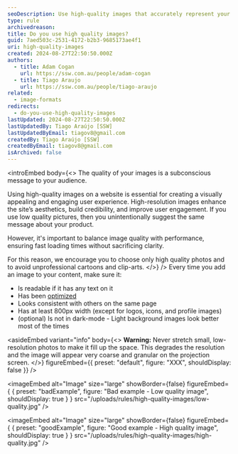 ```yaml
---
seoDescription: Use high-quality images that accurately represent your product to avoid degrading its perceived value and to match user intent.
type: rule
archivedreason:
title: Do you use high quality images?
guid: 7aed503c-2531-4172-b2b3-9685173ae4f1
uri: high-quality-images
created: 2024-08-27T22:50:50.000Z
authors:
  - title: Adam Cogan
    url: https://ssw.com.au/people/adam-cogan
  - title: Tiago Araujo
    url: https://ssw.com.au/people/tiago-araujo
related:
  - image-formats
redirects:
  - do-you-use-high-quality-images
lastUpdated: 2024-08-27T22:50:50.000Z
lastUpdatedBy: Tiago Araújo [SSW]
lastUpdatedByEmail: tiagov8@gmail.com
createdBy: Tiago Araújo [SSW]
createdByEmail: tiagov8@gmail.com
isArchived: false
---
```


<introEmbed
  body={<>
The quality of your images is a subconscious message to your audience.

Using high-quality images on a website is essential for creating a visually appealing and engaging user experience. High-resolution images enhance the site’s aesthetics, build credibility, and improve user engagement. If you use low quality pictures, then you unintentionally suggest the same message about your product.

However, it's important to balance image quality with performance, ensuring fast loading times without sacrificing clarity.

For this reason, we encourage you to choose only high quality photos and to avoid unprofessional cartoons and clip-arts.
  </>}
/>
Every time you add an image to your content, make sure it:

* Is readable if it has any text on it
* Has been [optimized](optimize-your-images)
* Looks consistent with others on the same page
* Has at least 800px width (except for logos, icons, and profile images)
* (optional) Is not in dark-mode - Light background images look better most of the times


<asideEmbed
  variant="info"
  body={<>
    **Warning:** Never stretch small, low-resolution photos to make it fill up the space. This degrades the resolution and the image will appear very coarse and granular on the projection screen.
  </>}
  figureEmbed={{
    preset: "default",
    figure: "XXX",
    shouldDisplay: false
  }}
/>

<imageEmbed
  alt="Image"
  size="large"
  showBorder={false}
  figureEmbed={ {
    preset: "badExample",
    figure: "Bad example - Low quality image",
    shouldDisplay: true
  } }
  src="/uploads/rules/high-quality-images/low-quality.jpg"
/>


<imageEmbed
  alt="Image"
  size="large"
  showBorder={false}
  figureEmbed={ {
    preset: "goodExample",
    figure: "Good example - High quality image",
    shouldDisplay: true
  } }
  src="/uploads/rules/high-quality-images/high-quality.jpg"
/>
